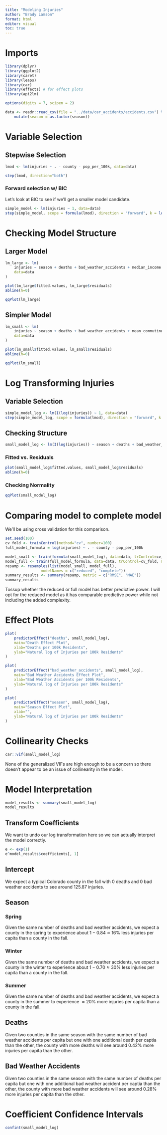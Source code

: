 ```yaml
---
title: "Modeling Injuries"
author: "Brady Lamson"
format: html
editor: visual
toc: true
---
```


# Imports

```r
library(dplyr)
library(ggplot2)
library(caret)
library(leaps)
library(car)
library(effects) # for effect plots
library(api2lm)
```

```r
options(digits = 7, scipen = 2)
```

```r
data <- readr::read_csv(file = "../data/car_accidents/accidents.csv") %>%
    mutate(season = as.factor(season))
```

# Variable Selection

## Stepwise Selection

```r
lmod <- lm(injuries ~ . - county - pop_per_100k, data=data)
```

```r
step(lmod, direction="both")
```

### Forward selection w/ BIC

Let's look at BIC to see if we'll get a smaller model candidate.

```r
simple_model <- lm(injuries ~ 1, data=data)
step(simple_model, scope = formula(lmod), direction = "forward", k = log(nobs(lmod)))
```

# Checking Model Structure

## Larger Model

```r
lm_large <- lm(
    injuries ~ season + deaths + bad_weather_accidents + median_income + mean_commuting_time,
    data=data
)

plot(lm_large$fitted.values, lm_large$residuals)
abline(h=0)
```

```r
qqPlot(lm_large)
```

## Simpler Model

```r
lm_small <- lm(
    injuries ~ season + deaths + bad_weather_accidents + mean_commuting_time,
    data=data
)

plot(lm_small$fitted.values, lm_small$residuals)
abline(h=0)
```

```r
qqPlot(lm_small)
```

# Log Transforming Injuries

## Variable Selection

```r
simple_model_log <- lm(I(log(injuries)) ~ 1, data=data)
step(simple_model_log, scope = formula(lmod), direction = "forward", k = log(nobs(lmod)))
```

## Checking Structure

```r
small_model_log <- lm(I(log(injuries)) ~ season + deaths + bad_weather_accidents, data=data)
```

### Fitted vs. Residuals

```r
plot(small_model_log$fitted.values, small_model_log$residuals)
abline(h=0)
```

### Checking Normality

```r
qqPlot(small_model_log)
```

# Comparing model to complete model

We'll be using cross validation for this comparison.

```r
set.seed(100)
cv_fold <- trainControl(method="cv", number=100)
full_model_formula = log(injuries) ~ . - county - pop_per_100k

model_small <- train(formula(small_model_log), data=data, trControl=cv_fold, method="lm")
model_full <- train(full_model_formula, data=data, trControl=cv_fold, method="lm")
resamp <- resamples(list(model_small, model_full),
                modelNames = c("reduced", "complete"))
summary_results <- summary(resamp, metric = c("RMSE", "MAE"))
summary_results
```

Tossup whether the reduced or full model has better predictive power. I will opt for the reduced model as it has comparable predictive power while not including the added complexity.

# Effect Plots

```r
plot(
    predictorEffect("deaths", small_model_log),
    main="Death Effect Plot",
    xlab="Deaths per 100k Residents",
    ylab="Natural log of Injuries per 100k Residents"
)
```

```r
plot(
    predictorEffect("bad_weather_accidents", small_model_log),
    main="Bad Weather Accidents Effect Plot",
    xlab="Bad Weather Accidents per 100k Residents",
    ylab="Natural log of Injuries per 100k Residents"
)
```

```r
plot(
    predictorEffect("season", small_model_log),
    main="Season Effect Plot",
    xlab="",
    ylab="Natural log of Injuries per 100k Residents"
)
```

# Collinearity Checks

```r
car::vif(small_model_log)
```

None of the generalized VIFs are high enough to be a concern so there doesn't appear to be an issue of collinearity in the model.

# Model Interpretation

```r
model_results <- summary(small_model_log)
model_results
```

## Transform Coefficients

We want to undo our log transformation here so we can actually interpret the model correctly.

```r
e <- exp(1)
e^model_results$coefficients[, 1]
```

## Intercept

We expect a typical Colorado county in the fall with 0 deaths and 0 bad weather accidents to see around 125.87 injuries.

## Season

### Spring

Given the same number of deaths and bad weather accidents, we expect a county in the spring to experience about $1-0.84\approx16\%$ less injuries per capita than a county in the fall.

### Winter

Given the same number of deaths and bad weather accidents, we expect a county in the winter to experience about $1-0.70\approx30\%$ less injuries per capita than a county in the fall.

### Summer

Given the same number of deaths and bad weather accidents, we expect a county in the summer to experience $\approx20\%$ more injuries per capita than a county in the fall.

## Deaths

Given two counties in the same season with the same number of bad weather accidents per capita but one with one additional death per captia than the other, the county with more deaths will see around $0.42\%$ more injuries per capita than the other.

## Bad Weather Accidents

Given two counties in the same season with the same number of deaths per capita but one with one additional bad weather accident per captia than the other, the county with more bad weather accidents will see around $0.28\%$ more injuries per capita than the other.

# Coefficient Confidence Intervals

```r
confint(small_model_log)
```

